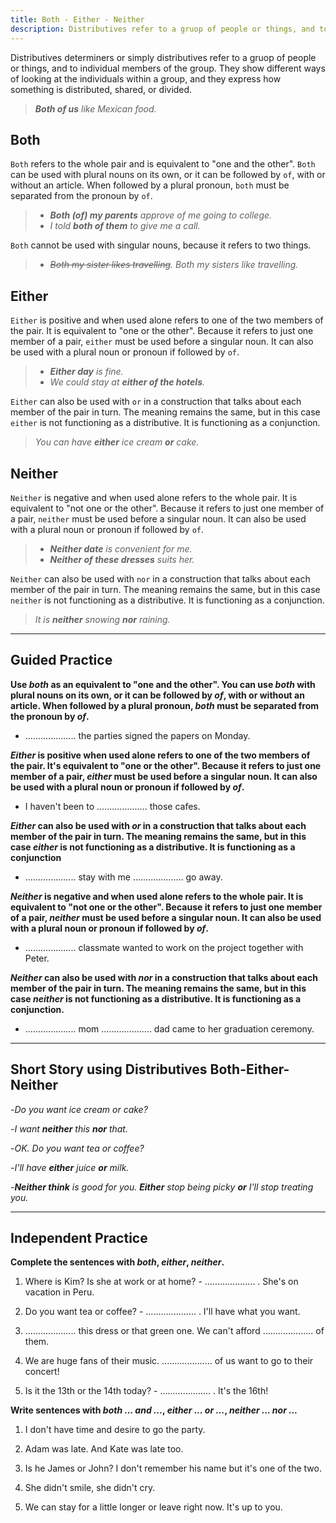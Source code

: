 ```yaml
---
title: Both - Either - Neither
description: Distributives refer to a gruop of people or things, and to individual members of the group. They show different ways of looking at the individuals within a group, and they express how something is distributed, shared, or divided
---
```


Distributives determiners or simply distributives refer to a gruop of people or things, and to individual members of the group. They show different ways of looking at the individuals within a group, and they express how something is distributed, shared, or divided.

> _**Both of us** like Mexican food._

## Both

`Both` refers to the whole pair and is equivalent to "one and the other". `Both` can be used with plural nouns on its own, or it can be followed by `of`, with or without an article. When followed by a plural pronoun, `both` must be separated from the pronoun by `of`.

> - _**Both (of) my parents** approve of me going to college._
> - _I told **both of them** to give me a call._

`Both` cannot be used with singular nouns, because it refers to two things.

> - _~~Both my sister likes travelling~~. Both my sisters like travelling._

## Either

`Either` is positive and when used alone refers to one of the two members of the pair. It is equivalent to "one or the other". Because it refers to just one member of a pair, `either` must be used before a singular noun. It can also be used with a plural noun or pronoun if followed by `of`.

> - _**Either day** is fine._
> - _We could stay at **either of the hotels**._

`Either` can also be used with `or` in a construction that talks about each member of the pair in turn. The meaning remains the same, but in this case `either` is not functioning as a distributive. It is functioning as a conjunction.

> _You can have **either** ice cream **or** cake._

## Neither

`Neither` is negative and when used alone refers to the whole pair. It is equivalent to "not one or the other". Because it refers to just one member of a pair, `neither` must be used before a singular noun. It can also be used with a plural noun or pronoun if followed by `of`.

> - _**Neither date** is convenient for me._
> - _**Neither of these dresses** suits her._

`Neither` can also be used with `nor` in a construction that talks about each member of the pair in turn. The meaning remains the same, but in this case `neither` is not functioning as a distributive. It is functioning as a conjunction.

> _It is **neither** snowing **nor** raining._

---

## Guided Practice

**Use _both_ as an equivalent to "one and the other". You can use _both_ with plural nouns on its own, or it can be followed by _of_, with or without an article. When followed by a plural pronoun, _both_ must be separated from the pronoun by _of_.**

- .................... the parties signed the papers on Monday. <InfoTooltip label="Both of" />

**_Either_ is positive when used alone refers to one of the two members of the pair. It's equivalent to "one or the other". Because it refers to just one member of a pair, _either_ must be used before a singular noun. It can also be used with a plural noun or pronoun if followed by _of_.**

- I haven't been to .................... those cafes. <InfoTooltip label="either of"/>

**_Either_ can also be used with _or_ in a construction that talks about each member of the pair in turn. The meaning remains the same, but in this case _either_ is not functioning as a distributive. It is functioning as a conjunction**

- .................... stay with me .................... go away. <InfoTooltip label="Either, or"/>

**_Neither_ is negative and when used alone refers to the whole pair. It is equivalent to "not one or the other". Because it refers to just one member of a pair, _neither_ must be used before a singular noun. It can also be used with a plural noun or pronoun if followed by _of_.**

- .................... classmate wanted to work on the project together with Peter. <InfoTooltip label="Neither"/>

**_Neither_ can also be used with _nor_ in a construction that talks about each member of the pair in turn. The meaning remains the same, but in this case _neither_ is not functioning as a distributive. It is functioning as a conjunction.**

- .................... mom .................... dad came to her graduation ceremony. <InfoTooltip label="Neither, nor"/>

---

## Short Story using Distributives Both-Either-Neither

-_Do you want ice cream or cake?_

-_I want **neither** this **nor** that._

-_OK. Do you want tea or coffee?_

-_I'll have **either** juice **or** milk._

-_**Neither think** is good for you. **Either** stop being picky **or** I'll stop treating you._

---

## Independent Practice

**Complete the sentences with _both_, _either_, _neither_.**

1. Where is Kim? Is she at work or at home? - .................... . She's on vacation in Peru. <InfoTooltip label="Neither" />

2. Do you want tea or coffee? - .................... . I'll have what you want. <InfoTooltip label="Either" />

3. .................... this dress or that green one. We can't afford .................... of them. <InfoTooltip label="Either, both" />

4. We are huge fans of their music. .................... of us want to go to their concert! <InfoTooltip label="Both" />

5. Is it the 13th or the 14th today? - .................... . It's the 16th! <InfoTooltip label="Neither" />

**Write sentences with _both ... and ..._, _either ... or ..._, _neither ... nor ..._**

1. I don't have time and desire to go the party. <InfoTooltip label="I have neither time nor desire to go to the party." />

2. Adam was late. And Kate was late too. <InfoTooltip label="Both Adam and Kate were late." />

3. Is he James or John? I don't remember his name but it's one of the two. <InfoTooltip label="His name is either James or John." />

4. She didn't smile, she didn't cry. <InfoTooltip label="She neither smiled nor cried" />

5. We can stay for a little longer or leave right now. It's up to you. <InfoTooltip label="We can either stay for a little longer or leave right now." />
